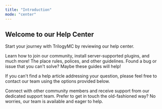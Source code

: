 ```yaml
---
title: "Introduction"
mode: "center"
---
```


## Welcome to our Help Center

Start your journey with TrilogyMC by reviewing our help center.

<Columns cols={3}>
  <Card title="Getting Started" icon="newspaper" iconType="solid" color="#aa00aa">
    Learn how to join our community, install server-supported plugins, and much more!
  </Card>
  <Card title="Rules & Polices" icon="scale-balanced" iconType="solid" color="#aa00aa">
    The place rules, polices, and other guidelines.
  </Card>
  <Card title="Troubleshooting & FAQS" icon="bug" iconType="solid" color="#aa00aa">
    Found a bug or issue that you can't solve? Maybe these guides will help!
  </Card>
</Columns>

If you can't find a help article addressing your question, please feel free to contact our team using the options provided below.

<Columns cols={2}>
  <Card title="Discord" icon="discord" iconType="duotone" color="#aa00aa" href="https://discord.gg/ppxKAVMZ2f" cta="Join our Discord">
    Connect with other community members and receive support from our dedicated support team.
  </Card>
  <Card title="Email" icon="envelope" iconType="duotone" color="#aa00aa" href="mailto:help@trilogymc.net" cta="Leave us a message!">
    Prefer to get in touch the old-fashioned way? No worries, our team is available and eager to help.
  </Card>
</Columns>